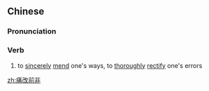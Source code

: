 ==Chinese==
{{zh-forms}}

===Pronunciation===
{{zh-pron
|m=tònggǎiqiánfēi
|c=tung3 goi2 cin4 fei1
|cat=v
}}

===Verb===
{{zh-verb}}

# to [[sincerely]] [[mend]] one's ways, to [[thoroughly]] [[rectify]] one's errors

[[zh:痛改前非]]